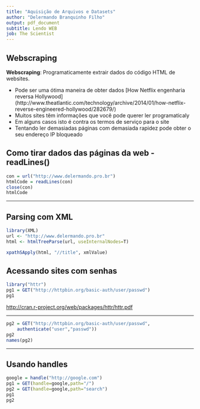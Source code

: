 ```yaml
---
title: "Aquisição de Arquivos e Datasets"
author: "Delermando Branquinho Filho"
output: pdf_document
subtitle: Lendo WEB
job: The Scientist
---
```




## Webscraping

__Webscraping__: Programaticamente extrair dados do código HTML de websites.

* Pode ser uma ótima maneira de obter dados [How Netflix engenharia reversa Hollywood] (http://www.theatlantic.com/technology/archive/2014/01/how-netflix-reverse-engineered-hollywood/282679/)
* Muitos sites têm informações que você pode querer ler programaticaly
* Em alguns casos isto é contra os termos de serviço para o site
* Tentando ler demasiadas páginas com demasiada rapidez pode obter o seu endereço IP bloqueado


## Como tirar dados das páginas da web - readLines()


```r
con = url("http://www.delermando.pro.br")
htmlCode = readLines(con)
close(con)
htmlCode
```



---

## Parsing com XML

```r
library(XML)
url <- "http://www.delermando.pro.br"
html <- htmlTreeParse(url, useInternalNodes=T)

xpathSApply(html, "//title", xmlValue)
```


## Acessando sites com senhas

```r
library("httr")
pg1 = GET("http://httpbin.org/basic-auth/user/passwd")
pg1
```

[http://cran.r-project.org/web/packages/httr/httr.pdf](http://cran.r-project.org/web/packages/httr/httr.pdf)

---


```r
pg2 = GET("http://httpbin.org/basic-auth/user/passwd",
    authenticate("user","passwd"))
pg2
names(pg2)
```


---

## Usando handles

```r
google = handle("http://google.com")
pg1 = GET(handle=google,path="/")
pg2 = GET(handle=google,path="search")
pg1
pg2
```

